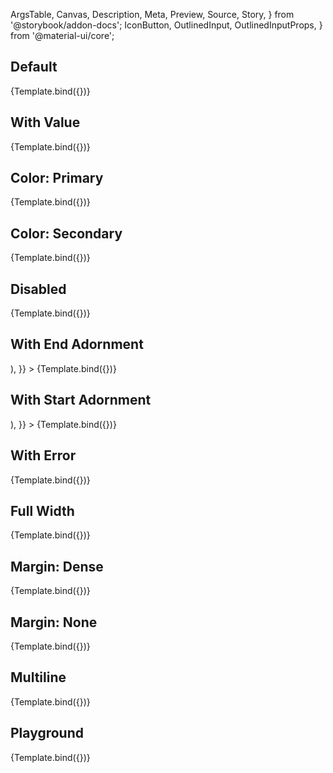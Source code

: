 <!-- @prettier -->

  ArgsTable,
  Canvas,
  Description,
  Meta,
  Preview,
  Source,
  Story,
} from '@storybook/addon-docs';
  IconButton,
  OutlinedInput,
  OutlinedInputProps,
} from '@material-ui/core';



<Meta
  title="Material UI/OutlinedInput"
  component={OutlinedInput}
  argTypes={argTypes}
/>

<Description of={OutlinedInput} />

## Default

<Canvas>
  <Story name="Default" args={{}}>
    {Template.bind({})}
  </Story>
</Canvas>

## With Value

<Canvas>
  <Story
    name="With Value"
    args={{
      value: 'Some Value',
    }}
  >
    {Template.bind({})}
  </Story>
</Canvas>

## Color: Primary

<Canvas>
  <Story
    name="Color: Primary"
    args={{
      color: 'primary',
    }}
  >
    {Template.bind({})}
  </Story>
</Canvas>

## Color: Secondary

<Canvas>
  <Story
    name="Color: Secondary"
    args={{
      color: 'secondary',
    }}
  >
    {Template.bind({})}
  </Story>
</Canvas>

## Disabled

<Canvas>
  <Story
    name="Disabled"
    args={{
      disabled: true,
    }}
  >
    {Template.bind({})}
  </Story>
</Canvas>

## With End Adornment

<Canvas>
  <Story
    name="With End Adornment"
    args={{
      endAdornment: (
        <IconButton>
          <Plus />
        </IconButton>
      ),
    }}
  >
    {Template.bind({})}
  </Story>
</Canvas>

## With Start Adornment

<Canvas>
  <Story
    name="With Start Adornment"
    args={{
      startAdornment: (
        <IconButton>
          <Plus />
        </IconButton>
      ),
    }}
  >
    {Template.bind({})}
  </Story>
</Canvas>

## With Error

<Canvas>
  <Story
    name="With Error"
    args={{
      error: true,
    }}
  >
    {Template.bind({})}
  </Story>
</Canvas>

## Full Width

<Canvas>
  <Story
    name="Full Width"
    args={{
      fullWidth: true,
    }}
  >
    {Template.bind({})}
  </Story>
</Canvas>

## Margin: Dense

<Canvas>
  <Story
    name="Margin: Dense"
    args={{
      margin: 'dense',
    }}
  >
    {Template.bind({})}
  </Story>
</Canvas>

## Margin: None

<Canvas>
  <Story
    name="Margin: None"
    args={{
      margin: 'none',
    }}
  >
    {Template.bind({})}
  </Story>
</Canvas>

## Multiline

<Canvas>
  <Story
    name="Multiline"
    args={{
      fullWidth: true,
      maxRows: 5,
      multiline: true,
      rows: 3,
    }}
  >
    {Template.bind({})}
  </Story>
</Canvas>

## Playground

<Canvas isColumn>
  <Source language="jsx" story="Playground" />
  <Story
    name="Playground"
    args={{
      color: 'primary',
    }}
  >
    {Template.bind({})}
  </Story>
  <ArgsTable story="Playground" />
</Canvas>
